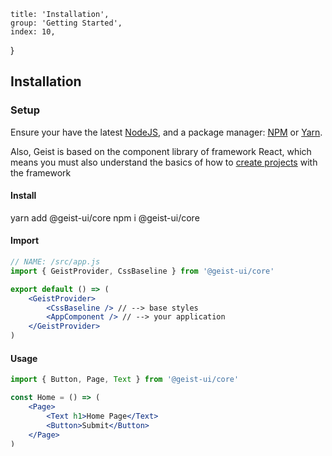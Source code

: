 
	title: 'Installation',
	group: 'Getting Started',
	index: 10,
}

## Installation

### Setup

Ensure your have the latest [NodeJS](https://nodejs.org/en/download/),
and a package manager: [NPM](https://www.npmjs.com/) or [Yarn](https://yarnpkg.com/).

Also, Geist is based on the component library of framework React, which means you must also understand the basics of how to [create projects](https://reactjs.org/docs/hello-world.html) with the framework

<h4>
	<Dot type="success">Install</Dot>
</h4>

<Tabs initialValue="yarn" hideDivider hideBorder align="flex-end" mt="-46px">
	<Tabs.Item label="Yarn" value="yarn">
		<Snippet>yarn add @geist-ui/core</Snippet>
	</Tabs.Item>
	<Tabs.Item label="Npm" value="npm">
		<Snippet>npm i @geist-ui/core</Snippet>
	</Tabs.Item>
</Tabs>
<Spacer h={0.5} />
<h4>
	<Dot type="success">Import</Dot>
</h4>

```jsx
// NAME: /src/app.js
import { GeistProvider, CssBaseline } from '@geist-ui/core'

export default () => (
	<GeistProvider>
		<CssBaseline /> // --> base styles
		<AppComponent /> // --> your application
	</GeistProvider>
)
```

<Spacer h={0} mb="8px" />
<h4>
	<Dot type="success">Usage</Dot>
</h4>

```jsx
import { Button, Page, Text } from '@geist-ui/core'

const Home = () => (
	<Page>
		<Text h1>Home Page</Text>
		<Button>Submit</Button>
	</Page>
)
```

### CRA project

[create-react-app](https://github.com/facebook/create-react-app) is the most common scaffold for creating React projects,
and it can drastically reduce the amount of time users spend configuring the toolchain.
For all CRA projects, users do not have to make any configuration changes and simply import the package.

In addition, here is a complete [project example](https://github.com/geist-org/react-getting-started) using Geist on CRA for reference.

### Next.js project

[Next.js](https://nextjs.org/) is a React server-side rendering framework. Using Geist on framework Next.js requires custom `_app.jsx` files,
Once the project has been initialized, add the `/pages/_app.jsx` file to the `/pages` folder and add the following content:

```jsx
// NAME:pages/_app.jsx
import { GeistProvider, CssBaseline } from '@geist-ui/core'

const App = ({ Component, pageProps }) => {
	return (
		<GeistProvider>
			<CssBaseline />
			<Component {...pageProps} />
		</GeistProvider>
	)
}

export default App
```

If you need server-side rendering in Next.js project,
please refer to the [Server-side rendering](/en-us/guide/server-render) subsection to complete the configuration.

In addition, we have provided a complete [Next.js application](https://github.com/geist-org/geist-ui/blob/master/examples/create-next-app/README.md) example for reference.

<Text h3>
	Font rendering on Windows{' '}
	<Text
		span
		type="secondary"
		font=".75em"
		style={{ textTransform: 'uppercase' }}
	>
		[Optional]
	</Text>
</Text>

Some fonts in Web applications do not render best on the _Windows_ platform, or you may think font rendering is not good enough for some character sets (Chinese, Japanese etc.). In this case, you can introduce additional font packages to optimize the rendering:

> You don't need to modify any CSS files or declare fonts.

#### Install `inter-ui`:

<Snippet>yarn add inter-ui</Snippet>

#### Add `Inter Font` to your project:

<Code block my={0} width="100%">
	<span className="token keyword module">import</span>{' '}
	<span className="token string">'inter-ui/inter.css'</span>
</Code>

